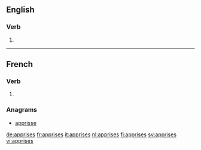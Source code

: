 ==English==

===Verb===
{{head|en|verb form}}

# {{en-third-person singular of|apprise}}

----

==French==

===Verb===
{{head|fr|past participle form}}

# {{feminine plural past participle of|apprendre|lang=fr}}

===Anagrams===
* [[apprisse#French|apprisse]]

[[de:apprises]]
[[fr:apprises]]
[[it:apprises]]
[[nl:apprises]]
[[fi:apprises]]
[[sv:apprises]]
[[vi:apprises]]